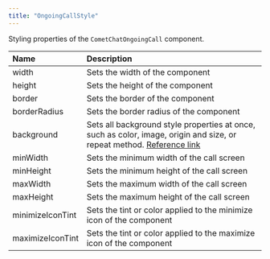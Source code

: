 ```yaml
---
title: "OngoingCallStyle"
---
```


Styling properties of the `CometChatOngoingCall` component.

| Name             | Description                                                                                                                                                                          |
| :---------------- | :------------------------------------------------------------------------------------------------------------------------------------------------------------------------------------ |
| width            | Sets the width of the component                                                                                                                                                      |
| height           | Sets the height of the component                                                                                                                                                     |
| border           | Sets the border of the component                                                                                                                                                     |
| borderRadius     | Sets the border radius of the component                                                                                                                                              |
| background       | Sets all background style properties at once, such as color, image, origin and size, or repeat method. [Reference link](https://developer.mozilla.org/en-US/docs/Web/CSS/background) |
| minWidth         | Sets the minimum width of the call screen                                                                                                                                            |
| minHeight        | Sets the minimum height of the call screen                                                                                                                                           |
| maxWidth         | Sets the maximum width of the call screen                                                                                                                                            |
| maxHeight        | Sets the maximum height of the call screen                                                                                                                                           |
| minimizeIconTint | Sets the tint or color applied to the minimize icon of the component                                                                                                                 |
| maximizeIconTint | Sets the tint or color applied to the maximize icon of the component                                                                                                                 |
